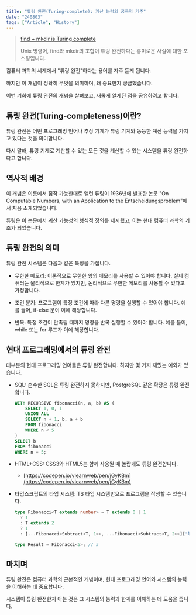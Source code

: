 ```yaml
---
title: "튜링 완전(Turing-complete): 계산 능력의 궁극적 기준"
date: "240803"
tags: ["Article", "History"]
---
```


> [find + mkdir is Turing complete](https://ogiekako.vercel.app/blog/find_mkdir_tc)
>
> Unix 명령어, find와 mkdir의 조합이 튜링 완전하다는 흥미로운 사실에 대한 포스팅입니다.

컴퓨터 과학의 세계에서 "튜링 완전"하다는 용어를 자주 듣게 됩니다.

하지만 이 개념이 정확히 무엇을 의미하며, 왜 중요한지 궁금했습니다.

이번 기회에 튜링 완전의 개념을 살펴보고, 새롭게 알게된 점을 공유하려고 합니다.

## 튜링 완전(Turing-completeness)이란?

튜링 완전은 어떤 프로그래밍 언어나 추상 기계가 튜링 기계와 동등한 계산 능력을 가지고 있다는 것을 의미합니다.

다시 말해, 튜링 기계로 계산할 수 있는 모든 것을 계산할 수 있는 시스템을 튜링 완전하다고 합니다.

## 역사적 배경

이 개념은 이름에서 짐작 가능한대로 앨런 튜링이 1936년에 발표한 논문 "On Computable Numbers, with an Application to the Entscheidungsproblem"에서 처음 소개되었습니다.

튜링은 이 논문에서 계산 가능성의 형식적 정의를 제시했고, 이는 현대 컴퓨터 과학의 기초가 되었습니다.

## 튜링 완전의 의미

튜링 완전 시스템은 다음과 같은 특징을 가집니다.

- 무한한 메모리: 이론적으로 무한한 양의 메모리를 사용할 수 있어야 합니다. 실제 컴퓨터는 물리적으로 한계가 있지만, 논리적으로 무한한 메모리를 사용할 수 있다고 가정합니다.

- 조건 분기: 프로그램이 특정 조건에 따라 다른 명령을 실행할 수 있어야 합니다. 예를 들어, if-else 문이 이에 해당합니다.

- 반복: 특정 조건이 만족될 때까지 명령을 반복 실행할 수 있어야 합니다. 예를 들어, while 또는 for 루프가 이에 해당합니다.

## 현대 프로그래밍에서의 튜링 완전

대부분의 현대 프로그래밍 언어들은 튜링 완전합니다. 하지만 몇 가지 재밌는 예외가 있습니다.

- SQL: 순수한 SQL은 튜링 완전하지 못하지만, PostgreSQL 같은 확장은 튜링 완전합니다.
  ```sql
  WITH RECURSIVE fibonacci(n, a, b) AS (
      SELECT 1, 0, 1
      UNION ALL
      SELECT n + 1, b, a + b
      FROM fibonacci
      WHERE n < 5
  )
  SELECT b
  FROM fibonacci
  WHERE n = 5;
  ```
- HTML+CSS: CSS3와 HTML5는 함께 사용될 때 놀랍게도 튜링 완전합니다.
  - [https://codepen.io/vlearnweb/pen/jGyKBm](https://codepen.io/vlearnweb/pen/jGyKBm)
- 타입스크립트의 타입 시스템: TS 타입 시스템만으로 프로그램을 작성할 수 있습니다.

  ```ts
  type Fibonacci<T extends number> = T extends 0 | 1
    ? 1
    : T extends 2
    ? 1
    : [...Fibonacci<Subtract<T, 1>>, ...Fibonacci<Subtract<T, 2>>]["length"];

  type Result = Fibonacci<5>; // 5
  ```

## 마치며

튜링 완전은 컴퓨터 과학의 근본적인 개념이며, 현대 프로그래밍 언어와 시스템의 능력을 이해하는 데 중요합니다.

시스템이 튜링 완전한지 아는 것은 그 시스템의 능력과 한계를 이해하는 데 도움을 줍니다.
